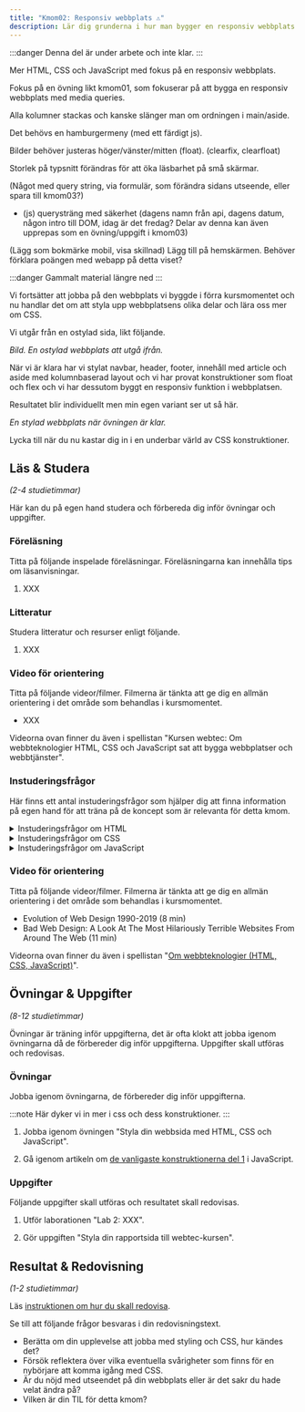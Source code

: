 ```yaml
---
title: "Kmom02: Responsiv webbplats ⚠️" 
description: Lär dig grunderna i hur man bygger en responsiv webbplats.
---
```


:::danger
Denna del är under arbete och inte klar.
:::

Mer HTML, CSS och JavaScript med fokus på en responsiv webbplats.

Fokus på en övning likt kmom01, som fokuserar på att bygga en responsiv webbplats med media queries. 

Alla kolumner stackas och kanske slänger man om ordningen i main/aside.

Det behövs en hamburgermeny (med ett färdigt js).

Bilder behöver justeras höger/vänster/mitten (float). (clearfix, clearfloat)

Storlek på typsnitt förändras för att öka läsbarhet på små skärmar.

(Något med query string, via formulär, som förändra sidans utseende, eller spara till kmom03?)

* (js) querysträng med säkerhet (dagens namn från api, dagens datum, någon intro till DOM, idag är det fredag? Delar av denna kan även upprepas som en övning/uppgift i kmom03)

(Lägg som bokmärke mobil, visa skillnad) Lägg till på hemskärmen. Behöver förklara poängen med webapp på detta viset?




:::danger
Gammalt material längre ned
:::


Vi fortsätter att jobba på den webbplats vi byggde i förra kursmomentet och nu handlar det om att styla upp webbplatsens olika delar och lära oss mer om CSS.

Vi utgår från en ostylad sida, likt följande.

_Bild. En ostylad webbplats att utgå ifrån._

När vi är klara har vi stylat navbar, header, footer, innehåll med article och aside med kolumnbaserad layout och vi har provat konstruktioner som float och flex och vi har dessutom byggt en responsiv funktion i webbplatsen.

Resultatet blir individuellt men min egen variant ser ut så här.

_En stylad webbplats när övningen är klar._

Lycka till när du nu kastar dig in i en underbar värld av CSS konstruktioner.



## Läs & Studera

_(2-4 studietimmar)_

Här kan du på egen hand studera och förbereda dig inför övningar och uppgifter.




### Föreläsning

Titta på följande inspelade föreläsningar. Föreläsningarna kan innehålla tips om läsanvisningar.

1. XXX



### Litteratur

Studera litteratur och resurser enligt följande.

1. XXX



### Video för orientering

Titta på följande videor/filmer. Filmerna är tänkta att ge dig en allmän orientering i det område som behandlas i kursmomentet.

* XXX

Videorna ovan finner du även i spellistan "Kursen webtec: Om webbteknologier HTML, CSS och JavaScript sat att bygga webbplatser och webbtjänster".



### Instuderingsfrågor

Här finns ett antal instuderingsfrågor som hjälper dig att finna information på egen hand för att träna på de koncept som är relevanta för detta kmom.

<details>
<summary>Instuderingsfrågor om HTML</summary>

1. Vad står HTML för?

</details>

<details>
<summary>Instuderingsfrågor om CSS</summary>

1. Vad står CSS för?

</details>

<details>
<summary>Instuderingsfrågor om JavaScript</summary>

1. Ge en kort historik över programmeringsspråket JavaScript.

</details>



### Video för orientering

Titta på följande videor/filmer. Filmerna är tänkta att ge dig en allmän orientering i det område som behandlas i kursmomentet.

* Evolution of Web Design 1990-2019 (8 min)
* Bad Web Design: A Look At The Most Hilariously Terrible Websites From Around The Web (11 min)

Videorna ovan finner du även i spellistan "[Om webbteknologier (HTML, CSS, JavaScript)](https://www.youtube.com/playlist?list=PLKtP9l5q3ce8ODK-01sIVTEfrtxPO05GD)".



## Övningar & Uppgifter

_(8-12 studietimmar)_

Övningar är träning inför uppgifterna, det är ofta klokt att jobba igenom övningarna då de förbereder dig inför uppgifterna. Uppgifter skall utföras och redovisas.



### Övningar

Jobba igenom övningarna, de förbereder dig inför uppgifterna.

:::note
Här dyker vi in mer i css och dess konstruktioner.
:::

1. Jobba igenom övningen "Styla din webbsida med HTML, CSS och JavaScript".


1. Gå igenom artikeln om [de vanligaste konstruktionerna del 1](./laromaterial/ovning/kom-igang-med-javascript/common-structures-1) i JavaScript.




### Uppgifter

Följande uppgifter skall utföras och resultatet skall redovisas.

1. Utför laborationen "Lab 2: XXX".

1. Gör uppgiften "Styla din rapportsida till webtec-kursen".



## Resultat & Redovisning

_(1-2 studietimmar)_

Läs [instruktionen om hur du skall redovisa]().

Se till att följande frågor besvaras i din redovisningstext.

* Berätta om din upplevelse att jobba med styling och CSS, hur kändes det?
* Försök reflektera över vilka eventuella svårigheter som finns för en nybörjare att komma igång med CSS.
* Är du nöjd med utseendet på din webbplats eller är det sakr du hade velat ändra på?
* Vilken är din TIL för detta kmom?

